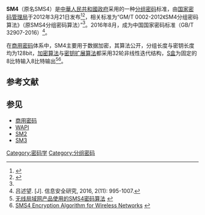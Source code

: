 '''SM4'''（原名SMS4）是[[中華人民共和國政府|中華人民共和國政府]]采用的一种[[分组密码|分组密码]]标准，由[[中央密码工作领导小组办公室|国家密码管理局]]于2012年3月21日发布<ref name="oscca_1228">{{cite web |url=http://www.oscca.gov.cn/News/201204/News_1228.htm |title=国家密码管理局公告（第23号） |publisher=[[中央密码工作领导小组办公室|国家商用密码管理办公室]] |date=2012-03-21 |accessdate=2016-07-24 |deadurl=yes |archiveurl=https://web.archive.org/web/20160814151056/http://www.oscca.gov.cn/News/201204/News_1228.htm |archivedate=2016-08-14 }}</ref><ref>{{cite web |url=http://www.cnnic.cn/gcjsyj/qyjsyj/mmsfbz/sm4/201312/t20131204_43341.htm |title=SM4分组密码算法 |publisher=[[中国互联网络信息中心|中国互联网络信息中心]] |date=2013-12-04 |accessdate=2016-07-24 |archive-date=2016-09-19 |archive-url=https://web.archive.org/web/20160919072646/http://www.cnnic.cn/gcjsyj/qyjsyj/mmsfbz/sm4/201312/t20131204_43341.htm |dead-url=no }}</ref>，相关标准为“GM/T 0002-2012《SM4分组密码算法》（原SMS4分组密码算法）”<ref name="oscca_1228" />。2016年8月，成为中国国家密码标准（GB/T 32907-2016）<ref name="abstract192">吕述望. {{URL|1=http://ris.sic.gov.cn/CN/Y2016/V2/I11/995|2=SM4分组密码算法综述}}[J]. 信息安全研究, 2016, 2(11): 995-1007.</ref>。

在[[商用密码|商用密码]]体系中，SM4主要用于数据加密，其算法公开，分组长度与密钥长度均为128bit，[[加密算法|加密算法]]与[[密钥扩展算法|密钥扩展算法]]都采用32轮非线性迭代结构，[[S盒|S盒]]为固定的8比特输入8比特输出<ref>[http://www.oscca.gov.cn/UpFile/200621016423197990.pdf 无线局域网产品使用的SMS4密码算法] {{Wayback|url=http://www.oscca.gov.cn/UpFile/200621016423197990.pdf |date=20070710015158 }}{{zh-cn}}</ref><ref>[http://eprint.iacr.org/2008/329.pdf SMS4 Encryption Algorithm for Wireless Networks] {{Wayback|url=http://eprint.iacr.org/2008/329.pdf |date=20160409123954 }}{{en}}</ref>。

==参考文献==
{{reflist}}

==参见==
*[[商用密码|商用密码]]
*[[WAPI|WAPI]]
*[[SM2|SM2]]
*[[SM3|SM3]]

{{密码学小作品}}
{{商用密码}}
{{密碼學|block}}

[[Category:密码学|Category:密码学]]
[[Category:分组密码|Category:分组密码]]
